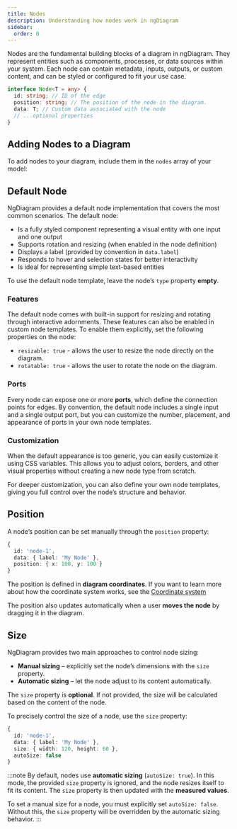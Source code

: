 ```yaml
---
title: Nodes
description: Understanding how nodes work in ngDiagram
sidebar:
  order: 0
---
```



Nodes are the fundamental building blocks of a diagram in ngDiagram.
They represent entities such as components, processes, or data sources within your system. Each node can contain metadata, inputs, outputs, or custom content, and can be styled or configured to fit your use case.

```typescript
interface Node<T = any> {
  id: string; // ID of the edge
  position: string; // The position of the node in the diagram.
  data: T; // Custom data associated with the node
  // ...optional properties
}
```

<LinkCard
  icon="list-format"
  title="Node API"
  href="/docs/api/types/node"
  description="See detailed node properties reference"
/>

## Adding Nodes to a Diagram

To add nodes to your diagram, include them in the `nodes` array of your model:

<CodeSnippet relativePath="nodes/nodes/minimal-diagram.component.ts" />

## Default Node

NgDiagram provides a default node implementation that covers the most common scenarios. The default node:

- Is a fully styled component representing a visual entity with one input and one output
- Supports rotation and resizing (when enabled in the node definition)
- Displays a label (provided by convention in `data.label`)
- Responds to hover and selection states for better interactivity
- Is ideal for representing simple text-based entities

To use the default node template, leave the node’s `type` property **empty**.

### Features

The default node comes with built-in support for resizing and rotating through interactive adornments. These features can also be enabled in custom node templates.
To enable them explicitly, set the following properties on the node:

- `resizable: true` - allows the user to resize the node directly on the diagram.
- `rotatable: true` - allows the user to rotate the node on the diagram.


<RotatableResizableNode />

<CodeSnippet relativePath="nodes/nodes/rotatable-resizable-node/diagram.component.ts" />

<LinkCard icon="list-format" title="Resizing" href="/docs/nodes/resizing" description="Learn about node resizing" />

<LinkCard icon="list-format" title="Rotation" href="/docs/nodes/rotation" description="Learn about node rotation" />

### Ports

Every node can expose one or more **ports**, which define the connection points for edges. By convention, the default node includes a single input and a single output port, but you can customize the number, placement, and appearance of ports in your own node templates.

<LinkCard
  title="Ports"
  href="/docs/internals/nodes/ports"
  description="Read more about ports and how they work in ngDiagram"
/>

### Customization

When the default appearance is too generic, you can easily customize it using CSS variables. This allows you to adjust colors, borders, and other visual properties without creating a new node type from scratch.


<DefaultNode />

<CodeSnippet relativePath="nodes/nodes/default-node/diagram.component.ts" />

For deeper customization, you can also define your own node templates, giving you full control over the node’s structure and behavior.

<LinkCard
  title="Custom Nodes"
  href="/docs/internals/nodes/custom-nodes"
  description="Provide your nodes with unique styles and behaviors"
/>

## Position

A node’s position can be set manually through the `position` property:

```typescript
{
  id: 'node-1',
  data: { label: 'My Node' },
  position: { x: 100, y: 100 }
}
```

The position is defined in **diagram coordinates**. If you want to learn more about how the coordinate system works, see the [Coordinate system](/intro/coordinate-system)

The position also updates automatically when a user **moves the node** by dragging it in the diagram.

## Size

NgDiagram provides two main approaches to control node sizing:

- **Manual sizing** – explicitly set the node’s dimensions with the `size` property.
- **Automatic sizing** – let the node adjust to its content automatically.

The `size` property is **optional**. If not provided, the size will be calculated based on the content of the node.

To precisely control the size of a node, use the `size` property:

```typescript
{
  id: 'node-1',
  data: { label: 'My Node' },
  size: { width: 120, height: 60 },
  autoSize: false
}
```

:::note
By default, nodes use **automatic sizing** (`autoSize: true`). In this mode, the provided `size` property is ignored, and the node resizes itself to fit its content. The `size` property is then updated with the **measured values**.

To set a manual size for a node, you must explicitly set `autoSize: false`. Without this, the `size` property will be overridden by the automatic sizing behavior.
:::
